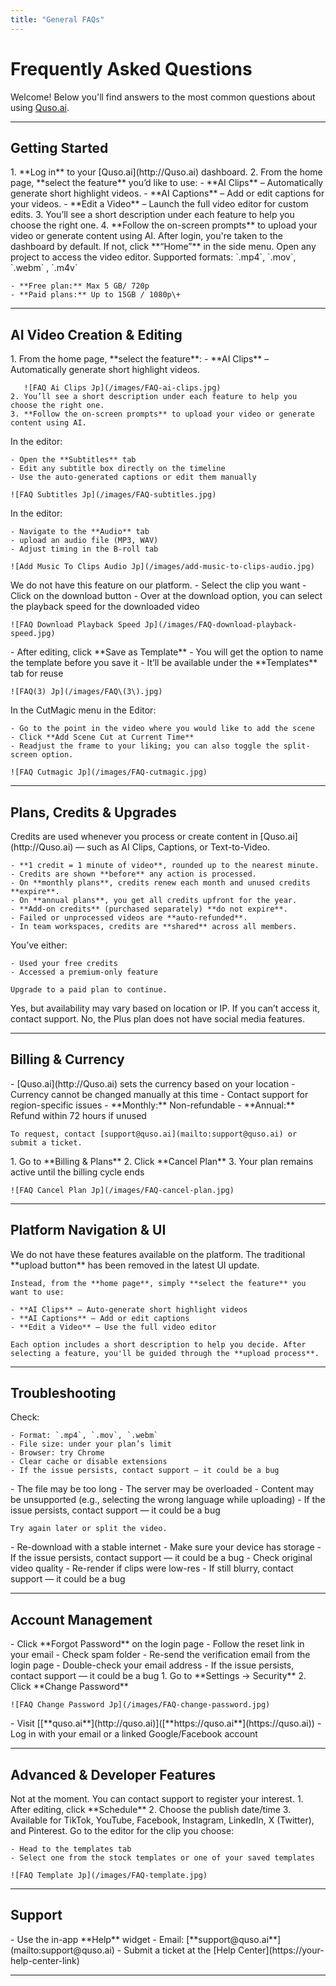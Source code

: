 ```yaml
---
title: "General FAQs"
---
```


# Frequently Asked Questions

Welcome\! Below you'll find answers to the most common questions about using [Quso.ai](http://Quso.ai).

---

## Getting Started

<AccordionGroup>
  <Accordion title="To start a new project/ upload a video on Quso.ai:" icon="sparkles">
    1. **Log in** to your [Quso.ai](http://Quso.ai) dashboard.
    2. From the home page, **select the feature** you’d like to use:
       - **AI Clips** – Automatically generate short highlight videos.
       - **AI Captions** – Add or edit captions for your videos.
       - **Edit a Video** – Launch the full video editor for custom edits.
    3. You’ll see a short description under each feature to help you choose the right one.
    4. **Follow the on-screen prompts** to upload your video or generate content using AI.
  </Accordion>
  <Accordion title="Where is my dashboard and the video editing platform?" icon="sparkles">
    After login, you're taken to the dashboard by default. If not, click **“Home”** in the side menu. Open any project to access the video editor.
  </Accordion>
  <Accordion title="What are the supported video formats and size limits for upload?">
    Supported formats: `.mp4`, `.mov`, `.webm` , `.m4v`

    - **Free plan:** Max 5 GB/ 720p
    - **Paid plans:** Up to 15GB / 1080p\+
  </Accordion>
</AccordionGroup>

---

## AI Video Creation & Editing

<AccordionGroup>
  <Accordion title="How do I generate AI clips or highlights from my long video?" icon="sparkles">
    1. From the home page, **select the feature**:
       - **AI Clips** – Automatically generate short highlight videos.

       ![FAQ Ai Clips Jp](/images/FAQ-ai-clips.jpg)
    2. You’ll see a short description under each feature to help you choose the right one.
    3. **Follow the on-screen prompts** to upload your video or generate content using AI.
  </Accordion>
  <Accordion title="How do I add or edit subtitles and captions on my video?" icon="sparkles">
    In the editor:

    - Open the **Subtitles** tab
    - Edit any subtitle box directly on the timeline
    - Use the auto-generated captions or edit them manually

    ![FAQ Subtitles Jp](/images/FAQ-subtitles.jpg)
  </Accordion>
  <Accordion title="How do I  background audio?" icon="sparkles">
    In the editor:

    - Navigate to the **Audio** tab
    - upload an audio file (MP3, WAV)
    - Adjust timing in the B-roll tab

    ![Add Music To Clips Audio Jp](/images/add-music-to-clips-audio.jpg)
  </Accordion>
  <Accordion title="How do I rotate or flip a video clip?" icon="sparkles">
    We do not have this feature on our platform.
  </Accordion>
  <Accordion title="How can I change the speed of a video or clip?" icon="sparkles">
    - Select the clip you want
    - Click on the download button
    - Over at the download option, you can select the playback speed for the downloaded video

    ![FAQ Download Playback Speed Jp](/images/FAQ-download-playback-speed.jpg)
  </Accordion>
  <Accordion title="How do I save a custom template or preset?" icon="sparkles">
    - After editing, click **Save as Template**
    - You will get the option to name the template before you save it
    - It’ll be available under the **Templates** tab for reuse

    ![FAQ(3) Jp](/images/FAQ\(3\).jpg)
  </Accordion>
  <Accordion title="How do I add new scene cuts in CutMagic?" icon="sparkles">
    In the CutMagic menu in the Editor:

    - Go to the point in the video where you would like to add the scene
    - Click **Add Scene Cut at Current Time**
    - Readjust the frame to your liking; you can also toggle the split-screen option.

    ![FAQ Cutmagic Jp](/images/FAQ-cutmagic.jpg)
  </Accordion>
</AccordionGroup>

---

## Plans, Credits & Upgrades

<AccordionGroup>
  <Accordion title="How do credits work in Quso.ai?" icon="sparkles">
    Credits are used whenever you process or create content in [Quso.ai](http://Quso.ai) — such as AI Clips, Captions, or Text-to-Video.

    - **1 credit = 1 minute of video**, rounded up to the nearest minute.
    - Credits are shown **before** any action is processed.
    - On **monthly plans**, credits renew each month and unused credits **expire**.
    - On **annual plans**, you get all credits upfront for the year.
    - **Add-on credits** (purchased separately) **do not expire**.
    - Failed or unprocessed videos are **auto-refunded**.
    - In team workspaces, credits are **shared** across all members.
  </Accordion>
  <Accordion title="What does the “Upgrade” message mean?" icon="sparkles">
    You’ve either:

    - Used your free credits
    - Accessed a premium-only feature

    Upgrade to a paid plan to continue.
  </Accordion>
  <Accordion title="Is the free plan available in my country?" icon="sparkles">
    Yes, but availability may vary based on location or IP. If you can’t access it, contact support.
  </Accordion>
  <Accordion title="Will the Plus plan allow me to upload directly to YouTube?" icon="sparkles">
    No, the Plus plan does not have social media features.
  </Accordion>
</AccordionGroup>

---

## Billing & Currency

<AccordionGroup>
  <Accordion title="How do I change the billing currency?" icon="sparkles">
    - [Quso.ai](http://Quso.ai) sets the currency based on your location
    - Currency cannot be changed manually at this time
    - Contact support for region-specific issues
  </Accordion>
  <Accordion title="What is Quso.ai’s refund policy?" icon="sparkles">
    - **Monthly:** Non-refundable
    - **Annual:** Refund within 72 hours if unused

    To request, contact [support@quso.ai](mailto:support@quso.ai) or submit a ticket.
  </Accordion>
  <Accordion title="How do I cancel my subscription?" icon="sparkles">
    1. Go to **Billing & Plans**
    2. Click **Cancel Plan**
    3. Your plan remains active until the billing cycle ends

    ![FAQ Cancel Plan Jp](/images/FAQ-cancel-plan.jpg)
  </Accordion>
</AccordionGroup>

---

## Platform Navigation & UI

<AccordionGroup>
  <Accordion title="Where do I find tools like rotation or the properties panel?" icon="sparkles">
    We do not have these features available on the platform.
  </Accordion>
  <Accordion title="Where is the upload button?" icon="sparkles">
    The traditional **upload button** has been removed in the latest UI update.

    Instead, from the **home page**, simply **select the feature** you want to use:

    - **AI Clips** – Auto-generate short highlight videos
    - **AI Captions** – Add or edit captions
    - **Edit a Video** – Use the full video editor

    Each option includes a short description to help you decide. After selecting a feature, you'll be guided through the **upload process**.
  </Accordion>
</AccordionGroup>

---

## Troubleshooting

<AccordionGroup>
  <Accordion title="Why can’t I upload my video?" icon="sparkles">
    Check:

    - Format: `.mp4`, `.mov`, `.webm`
    - File size: under your plan’s limit
    - Browser: try Chrome
    - Clear cache or disable extensions
    - If the issue persists, contact support — it could be a bug
  </Accordion>
  <Accordion title="Why did my video processing fail?" icon="sparkles">
    - The file may be too long
    - The server may be overloaded
    - Content may be unsupported (e.g., selecting the wrong language while uploading)
    - If the issue persists, contact support — it could be a bug

    Try again later or split the video.
  </Accordion>
  <Accordion title="Why can’t I download or play my video?" icon="sparkles">
    - Re-download with a stable internet
    - Make sure your device has storage
    - If the issue persists, contact support — it could be a bug
  </Accordion>
  <Accordion title="Why is my video blurry even at 1080p?" icon="sparkles">
    - Check original video quality
    - Re-render if clips were low-res
    - If still blurry, contact support — it could be a bug
  </Accordion>
</AccordionGroup>

---

## Account Management

<AccordionGroup>
  <Accordion title=" I forgot my password. What should I do?" icon="sparkles">
    - Click **Forgot Password** on the login page
    - Follow the reset link in your email
  </Accordion>
  <Accordion title=" I didn’t receive a verification email" icon="sparkles">
    - Check spam folder
    - Re-send the verification email from the login page
    - Double-check your email address
    - If the issue persists, contact support — it could be a bug
  </Accordion>
  <Accordion title="How do I change my password?" icon="sparkles">
    1. Go to **Settings → Security**
    2. Click **Change Password**

    ![FAQ Change Password Jp](/images/FAQ-change-password.jpg)
  </Accordion>
  <Accordion title="How do I log in to my Quso.ai account?" icon="sparkles">
    - Visit [[**quso.ai**](http://quso.ai)]([**https://quso.ai**](https://quso.ai))
    - Log in with your email or a linked Google/Facebook account
  </Accordion>
</AccordionGroup>

---

## Advanced & Developer Features

<AccordionGroup>
  <Accordion title="Does Quso.ai offer an API?" icon="sparkles">
    Not at the moment. You can contact support to register your interest.
  </Accordion>
  <Accordion title="How do I schedule posts or videos?" icon="sparkles">
    1. After editing, click **Schedule**
    2. Choose the publish date/time
    3. Available for TikTok, YouTube, Facebook, Instagram, LinkedIn, X (Twitter), and Pinterest.
  </Accordion>
  <Accordion title="How do I use templates and presets?" icon="sparkles">
    Go to the editor for the clip you choose:

    - Head to the templates tab
    - Select one from the stock templates or one of your saved templates

    ![FAQ Template Jp](/images/FAQ-template.jpg)
  </Accordion>
</AccordionGroup>

---

## Support

<Accordion title="How do I contact Quso.ai support?" icon="sparkles">
  - Use the in-app **Help** widget
  - Email: [**support@quso.ai**](mailto:support@quso.ai)
  - Submit a ticket at the [Help Center](https://your-help-center-link)
</Accordion>

---